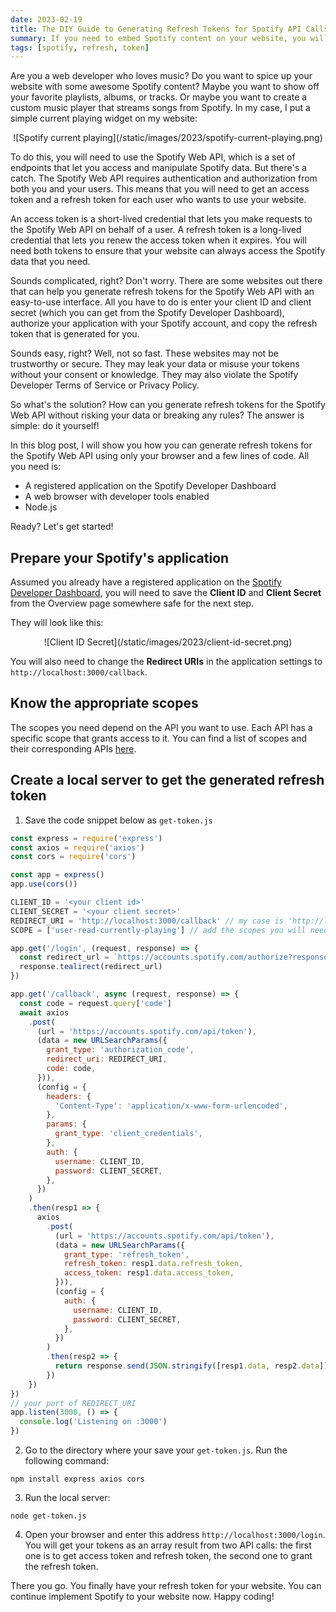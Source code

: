 ```yaml
---
date: 2023-02-19
title: The DIY Guide to Generating Refresh Tokens for Spotify API Calls
summary: If you need to embed Spotify content on your website, you will need a refresh token for the API calls. Some websites offer a simple interface for this, but they may expose your data. Here is how you can do it yourself
tags: [spotify, refresh, token]
---
```


Are you a web developer who loves music? Do you want to spice up your website with some awesome Spotify content? Maybe you want to show off your favorite playlists, albums, or tracks. Or maybe you want to create a custom music player that streams songs from Spotify. In my case, I put a simple current playing widget on my website:

<center>
  ![Spotify current playing](/static/images/2023/spotify-current-playing.png)
</center>

To do this, you will need to use the Spotify Web API, which is a set of endpoints that let you access and manipulate Spotify data. But there's a catch. The Spotify Web API requires authentication and authorization from both you and your users. This means that you will need to get an access token and a refresh token for each user who wants to use your website.

An access token is a short-lived credential that lets you make requests to the Spotify Web API on behalf of a user. A refresh token is a long-lived credential that lets you renew the access token when it expires. You will need both tokens to ensure that your website can always access the Spotify data that you need.

Sounds complicated, right? Don't worry. There are some websites out there that can help you generate refresh tokens for the Spotify Web API with an easy-to-use interface. All you have to do is enter your client ID and client secret (which you can get from the Spotify Developer Dashboard), authorize your application with your Spotify account, and copy the refresh token that is generated for you.

Sounds easy, right? Well, not so fast. These websites may not be trustworthy or secure. They may leak your data or misuse your tokens without your consent or knowledge. They may also violate the Spotify Developer Terms of Service or Privacy Policy.

So what's the solution? How can you generate refresh tokens for the Spotify Web API without risking your data or breaking any rules? The answer is simple: do it yourself!

In this blog post, I will show you how you can generate refresh tokens for the Spotify Web API using only your browser and a few lines of code. All you need is:

- A registered application on the Spotify Developer Dashboard
- A web browser with developer tools enabled
- Node.js

Ready? Let's get started!

## Prepare your Spotify's application

Assumed you already have a registered application on the [Spotify Developer Dashboard](https://developer.spotify.com), you will need to save the **Client ID** and **Client Secret** from the Overview page somewhere safe for the next step.

They will look like this:

<center>![Client ID Secret](/static/images/2023/client-id-secret.png)</center>

You will also need to change the **Redirect URIs** in the application settings to `http://localhost:3000/callback`.

## Know the appropriate scopes

The scopes you need depend on the API you want to use. Each API has a specific scope that grants access to it. You can find a list of scopes and their corresponding APIs [here](https://developer.spotify.com/documentation/general/guides/authorization/scopes/).

## Create a local server to get the generated refresh token

1. Save the code snippet below as `get-token.js`

```javascript
const express = require('express')
const axios = require('axios')
const cors = require('cors')

const app = express()
app.use(cors())

CLIENT_ID = '<your client id>'
CLIENT_SECRET = '<your client secret>'
REDIRECT_URI = 'http://localhost:3000/callback' // my case is 'http://localhost:3000/callback'
SCOPE = ['user-read-currently-playing'] // add the scopes you will need for your API calls

app.get('/login', (request, response) => {
  const redirect_url = `https://accounts.spotify.com/authorize?response_type=code&client_id=${CLIENT_ID}&scope=${SCOPE}&state=123456&redirect_uri=${REDIRECT_URI}&prompt=consent`
  response.tealirect(redirect_url)
})

app.get('/callback', async (request, response) => {
  const code = request.query['code']
  await axios
    .post(
      (url = 'https://accounts.spotify.com/api/token'),
      (data = new URLSearchParams({
        grant_type: 'authorization_code',
        redirect_uri: REDIRECT_URI,
        code: code,
      })),
      (config = {
        headers: {
          'Content-Type': 'application/x-www-form-urlencoded',
        },
        params: {
          grant_type: 'client_credentials',
        },
        auth: {
          username: CLIENT_ID,
          password: CLIENT_SECRET,
        },
      })
    )
    .then(resp1 => {
      axios
        .post(
          (url = 'https://accounts.spotify.com/api/token'),
          (data = new URLSearchParams({
            grant_type: 'refresh_token',
            refresh_token: resp1.data.refresh_token,
            access_token: resp1.data.access_token,
          })),
          (config = {
            auth: {
              username: CLIENT_ID,
              password: CLIENT_SECRET,
            },
          })
        )
        .then(resp2 => {
          return response.send(JSON.stringify([resp1.data, resp2.data]))
        })
    })
})
// your port of REDIRECT_URI
app.listen(3000, () => {
  console.log('Listening on :3000')
})
```

2. Go to the directory where your save your `get-token.js`. Run the following command:

```shell
npm install express axios cors
```

3. Run the local server:

```shell
node get-token.js
```

4. Open your browser and enter this address `http://localhost:3000/login`. You will get your tokens as an array result from two API calls: the first one is to get access token and refresh token, the second one to grant the refresh token.

There you go. You finally have your refresh token for your website. You can continue implement Spotify to your website now. Happy coding!
